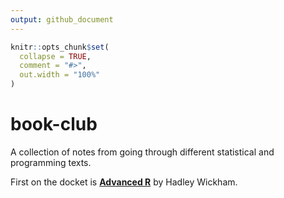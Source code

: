 ```yaml
---
output: github_document
---
```


<!-- README.md is generated from README.Rmd. Please edit that file -->

```r
knitr::opts_chunk$set(
  collapse = TRUE,
  comment = "#>",
  out.width = "100%"
)
```


# book-club

A collection of notes from going through different statistical and programming texts. 

First on the docket is [**Advanced R**](http://adv-r.had.co.nz/) by Hadley Wickham. 
